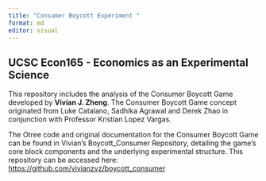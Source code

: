 ```yaml
---
title: "Consumer Boycott Experiment "
format: md
editor: visual
---
```


## UCSC Econ165 - **Economics as an Experimental Science**

This repository includes the analysis of the Consumer Boycott Game developed by **Vivian J. Zheng**. The Consumer Boycott Game concept originated from Luke Catalano, Sadhika Agrawal and Derek Zhao in conjunction with Professor Kristian Lopez Vargas.

The Otree code and original documentation for the Consumer Boycott Game can be found in Vivian's Boycott_Consumer Repository, detailing the game's core block components and the underlying experimental structure. This repository can be accessed here: <https://github.com/vivianzvz/boycott_consumer>
